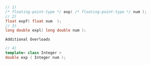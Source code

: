 ```cpp
// 1)
/* floating-point-type */ exp( /* floating-point-type */ num );
// 2)
float expf( float num  );
// 3)
long double expl( long double num );
```

`Additional Overloads`

```cpp
// 4)
template< class Integer >
double exp ( Integer num );
```